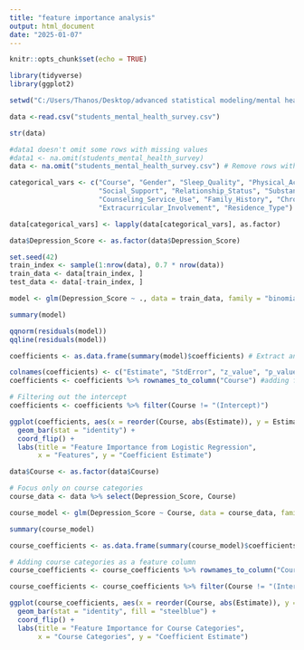 ---
title: "feature importance analysis"
output: html_document
date: "2025-01-07"
---

```{r setup, include=FALSE}
knitr::opts_chunk$set(echo = TRUE)
```

```{r}
library(tidyverse)
library(ggplot2)
```

```{r}
setwd("C:/Users/Thanos/Desktop/advanced statistical modeling/mental health")

```

```{r}
data <-read.csv("students_mental_health_survey.csv")
```

```{r}
str(data)
```

```{r}
#data1 doesn't omit some rows with missing values
#data1 <- na.omit(students_mental_health_survey)
data <- na.omit("students_mental_health_survey.csv") # Remove rows with missing values
```


```{r}
categorical_vars <- c("Course", "Gender", "Sleep_Quality", "Physical_Activity", "Diet_Quality",
                      "Social_Support", "Relationship_Status", "Substance_Use", 
                      "Counseling_Service_Use", "Family_History", "Chronic_Illness", 
                      "Extracurricular_Involvement", "Residence_Type")

data[categorical_vars] <- lapply(data[categorical_vars], as.factor)
```

```{r}
data$Depression_Score <- as.factor(data$Depression_Score)
```

```{r}
set.seed(42)
train_index <- sample(1:nrow(data), 0.7 * nrow(data))
train_data <- data[train_index, ]
test_data <- data[-train_index, ]
```

```{r}
model <- glm(Depression_Score ~ ., data = train_data, family = "binomial")
```

```{r}
summary(model)
```
```{r}
qqnorm(residuals(model))
qqline(residuals(model))
```

```{r}
coefficients <- as.data.frame(summary(model)$coefficients) # Extract and clean coefficients for visualization

colnames(coefficients) <- c("Estimate", "StdError", "z_value", "p_value") #renaming collumns to make them more descriptive
coefficients <- coefficients %>% rownames_to_column("Course") #adding feature names as columns

# Filtering out the intercept
coefficients <- coefficients %>% filter(Course != "(Intercept)")
```

```{r}
ggplot(coefficients, aes(x = reorder(Course, abs(Estimate)), y = Estimate)) +
  geom_bar(stat = "identity") +
  coord_flip() +
  labs(title = "Feature Importance from Logistic Regression",
       x = "Features", y = "Coefficient Estimate")
```

```{r}
data$Course <- as.factor(data$Course)

# Focus only on course categories
course_data <- data %>% select(Depression_Score, Course)

course_model <- glm(Depression_Score ~ Course, data = course_data, family = "binomial")

summary(course_model)

course_coefficients <- as.data.frame(summary(course_model)$coefficients)

# Adding course categories as a feature column
course_coefficients <- course_coefficients %>% rownames_to_column("Course")

course_coefficients <- course_coefficients %>% filter(Course != "(Intercept)")

ggplot(course_coefficients, aes(x = reorder(Course, abs(Estimate)), y = Estimate)) +
  geom_bar(stat = "identity", fill = "steelblue") +
  coord_flip() +
  labs(title = "Feature Importance for Course Categories",
       x = "Course Categories", y = "Coefficient Estimate")

```

